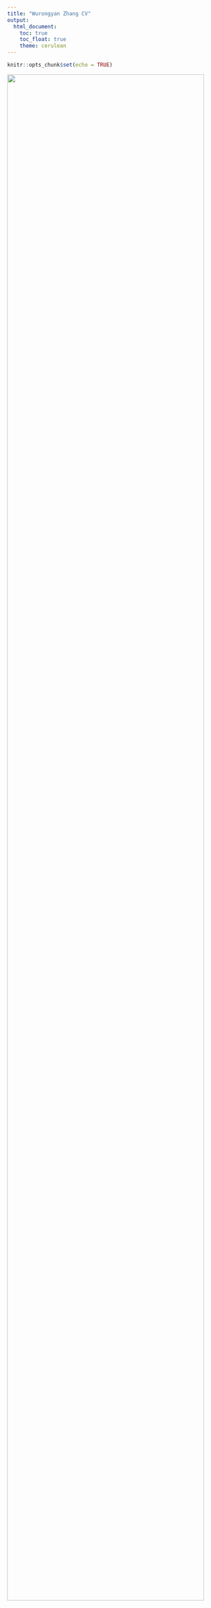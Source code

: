 ```yaml
---
title: "Wurongyan Zhang CV"
output: 
  html_document:
    toc: true
    toc_float: true
    theme: cerulean
---
```


```r
knitr::opts_chunk$set(echo = TRUE)
```

<img src="resume.png" style="width:95%">
